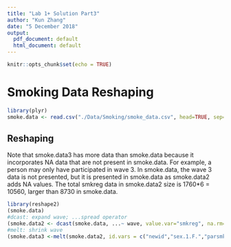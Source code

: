 ```yaml
---
title: "Lab 1+ Solution Part3"
author: "Kun Zhang"
date: "5 December 2018"
output:
  pdf_document: default
  html_document: default
---
```


```r
knitr::opts_chunk$set(echo = TRUE)
```

# Smoking Data Reshaping
```r
library(plyr)
smoke.data <- read.csv("./Data/Smoking/smoke_data.csv", head=TRUE, sep=",", na.strings=" ") #na.strings = " " blank

```

## Reshaping
Note that smoke.data3 has more data than smoke.data because it incorporates NA data that are not present in smoke.data. For example, a person may only have participated in wave 3. In smoke.data, the wave 3 data is not presented, but it is presented in smoke.data as smoke.data2 adds NA values. The total smkreg data in smoke.data2 size is 1760*6 = 10560, larger than 8730 in smoke.data.
```r
library(reshape2)
(smoke.data)
#dcast: expand wave; ...spread operator
(smoke.data2 <- dcast(smoke.data, ...~ wave, value.var="smkreg", na.rm=TRUE))
#melt: shrink wave
(smoke.data3 <-melt(smoke.data2, id.vars = c("newid","sex.1.F.","parsmk"), measure.vars = c("1", "2", "3", "4", "5", "6")))
```



